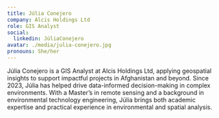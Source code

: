 ```yaml
---
title: Júlia Conejero
company: Alcis Holdings Ltd
role: GIS Analyst
social:
  linkedin: JúliaConejero
avatar: ./media/julia-conejero.jpg
pronouns: She/her
---
```

Júlia Conejero is a GIS Analyst at Alcis Holdings Ltd, applying geospatial insights to support impactful projects in Afghanistan and beyond. Since 2023, Júlia has helped drive data-informed decision-making in complex environments. With a Master’s in remote sensing and a background in environmental technology engineering, Júlia brings both academic expertise and practical experience in environmental and spatial analysis.